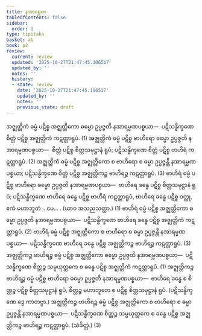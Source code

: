 ```yaml
---
title: နအာရမ္မဏ
tableOfContents: false
sidebar:
  order: 1
type: tipitaka
basket: ab
book: p2
review:
  current: review
  updated: '2025-10-27T21:47:45.106517'
  updated_by: ''
  notes: ''
  history:
  - state: review
    date: '2025-10-27T21:47:45.106517'
    updated_by: ''
    notes: ''
    previous_state: draft
---
```



<ReviewStatus review={frontmatter.review} showDetails={true} />

<HypothesisAnnotation frontmatter={frontmatter} />

<DynamicBreadcrumb />

<Division number="326" book="p2" e="ch" v="38" p="179">

<Paragraph number="3121" book="p2">
အဇ္ဈတ္တိကံ ဓမ္မံ ပဋိစ္စ အဇ္ဈတ္တိကော ဓမ္မော ဥပ္ပဇ္ဇတိ နအာရမ္မဏပစ္စယာ—  ပဋိသန္ဓိက္ခဏေ စိတ္တံ ပဋိစ္စ အဇ္ဈတ္တိကံ ကဋတ္တာရူပံ. (1)
</Paragraph>

<Paragraph number="3122" book="p2">
အဇ္ဈတ္တိကံ ဓမ္မံ ပဋိစ္စ ဗာဟိရော ဓမ္မော ဥပ္ပဇ္ဇတိ နအာရမ္မဏပစ္စယာ—  စိတ္တံ ပဋိစ္စ စိတ္တသမုဋ္ဌာနံ ရူပံ; ပဋိသန္ဓိက္ခဏေ စိတ္တံ ပဋိစ္စ ဗာဟိရံ ကဋတ္တာရူပံ. (2)
</Paragraph>

<Paragraph number="3123" book="p2">
အဇ္ဈတ္တိကံ ဓမ္မံ ပဋိစ္စ အဇ္ဈတ္တိကော စ ဗာဟိရော စ ဓမ္မာ ဥပ္ပဇ္ဇန္တိ နအာရမ္မဏပစ္စယာ; ပဋိသန္ဓိက္ခဏေ စိတ္တံ ပဋိစ္စ အဇ္ဈတ္တိကဉ္စ ဗာဟိရဉ္စ ကဋတ္တာရူပံ. (3)
</Paragraph>

<Paragraph number="3124" book="p2">
ဗာဟိရံ ဓမ္မံ ပဋိစ္စ ဗာဟိရော ဓမ္မော ဥပ္ပဇ္ဇတိ နအာရမ္မဏပစ္စယာ—  ဗာဟိရေ ခန္ဓေ ပဋိစ္စ စိတ္တသမုဋ္ဌာနံ ရူပံ; ပဋိသန္ဓိက္ခဏေ ဗာဟိရေ ခန္ဓေ ပဋိစ္စ ဗာဟိရံ ကဋတ္တာရူပံ, ဗာဟိရေ ခန္ဓေ ပဋိစ္စ ဝတ္ထု, ဧကံ မဟာဘူတံ …ပေ… . (ယာဝ အသညသတ္တာ.) (1)
</Paragraph>

<Paragraph number="3125" book="p2">
ဗာဟိရံ ဓမ္မံ ပဋိစ္စ အဇ္ဈတ္တိကော ဓမ္မော ဥပ္ပဇ္ဇတိ နအာရမ္မဏပစ္စယာ—  ပဋိသန္ဓိက္ခဏေ ဗာဟိရေ ခန္ဓေ ပဋိစ္စ အဇ္ဈတ္တိကံ ကဋတ္တာရူပံ. (2)
</Paragraph>

<Paragraph number="3126" book="p2">
ဗာဟိရံ ဓမ္မံ ပဋိစ္စ အဇ္ဈတ္တိကော စ ဗာဟိရော စ ဓမ္မာ ဥပ္ပဇ္ဇန္တိ နအာရမ္မဏပစ္စယာ—  ပဋိသန္ဓိက္ခဏေ ဗာဟိရေ ခန္ဓေ ပဋိစ္စ အဇ္ဈတ္တိကဉ္စ ဗာဟိရဉ္စ ကဋတ္တာရူပံ. (3)
</Paragraph>

</Division>
<Division number="327" book="p2" e="ch" v="38" p="179">

<Paragraph number="3127" book="p2">
အဇ္ဈတ္တိကဉ္စ ဗာဟိရဉ္စ ဓမ္မံ ပဋိစ္စ အဇ္ဈတ္တိကော ဓမ္မော ဥပ္ပဇ္ဇတိ နအာရမ္မဏပစ္စယာ—  ပဋိသန္ဓိက္ခဏေ စိတ္တဉ္စ သမ္ပယုတ္တကေ စ ခန္ဓေ ပဋိစ္စ အဇ္ဈတ္တိကံ ကဋတ္တာရူပံ. (1)
</Paragraph>

<Paragraph number="3128" book="p2">
အဇ္ဈတ္တိကဉ္စ ဗာဟိရဉ္စ ဓမ္မံ ပဋိစ္စ ဗာဟိရော ဓမ္မော ဥပ္ပဇ္ဇတိ နအာရမ္မဏပစ္စယာ—  ဗာဟိရေ ခန္ဓေ စ စိတ္တဉ္စ ပဋိစ္စ စိတ္တသမုဋ္ဌာနံ ရူပံ, စိတ္တဉ္စ မဟာဘူတေ စ ပဋိစ္စ စိတ္တသမုဋ္ဌာနံ ရူပံ. (ပဋိသန္ဓိက္ခဏေ ဒွေ ကာတဗ္ဗာ.)
</Paragraph>

<Paragraph number="3129" book="p2">
အဇ္ဈတ္တိကဉ္စ ဗာဟိရဉ္စ ဓမ္မံ ပဋိစ္စ အဇ္ဈတ္တိကော စ ဗာဟိရော စ ဓမ္မာ ဥပ္ပဇ္ဇန္တိ နအာရမ္မဏပစ္စယာ—  ပဋိသန္ဓိက္ခဏေ စိတ္တဉ္စ သမ္ပယုတ္တကေ စ ခန္ဓေ ပဋိစ္စ အဇ္ဈတ္တိကဉ္စ ဗာဟိရဉ္စ ကဋတ္တာရူပံ. (သံခိတ္တံ.) (3)
</Paragraph>
</Division>